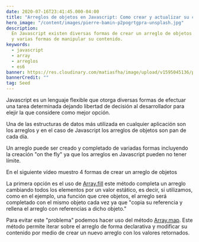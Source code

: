 ```yaml
---
date: 2020-07-16T23:41:45.000-04:00
title: "Arreglos de objetos en Javascript: Como crear y actualizar su contenido"
hero_image: "/content/images/pierre-bamin-p2pogrtgpra-unsplash.jpg"
description:
  En Javascript existen diversas formas de crear un arreglo de objetos
  y varias formas de manipular su contenido.
keywords:
  - javascript
  - array
  - arreglos
  - es6
banner: https://res.cloudinary.com/matiasfha/image/upload/v1595045136/pierre-bamin-P2POGRtGprA-unsplash_gx6ozd.jpg
bannerCredit: ""
tag: Seed
---
```


Javascript es un lenguaje flexible que otorga diversas formas de efectuar una tarea determinada dejando libertad de decisión al desarrollador para elejir la que considere como mejor opción.

Una de las estructuras de datos más utilizada en cualquier aplicación son los arreglos y en el caso de Javascript los arreglos de objetos son pan de cada día.

Un arreglo puede ser creado y completado de variadas formas incluyendo la creación "on the fly" ya que los arreglos en Javascript pueden no tener límite.

En el siguiente vídeo muestro 4 formas de crear un arreglo de objetos

<EggheadLesson lessonId="javascript-4-formas-de-llenar-un-arreglo-en-javascript" />

La primera opción es el uso de [Array.fill](https://developer.mozilla.org/es/docs/Web/JavaScript/Referencia/Objetos_globales/Array/fill "Array.fill") este método completa un arreglo cambiando todos los elementos por un valor estático, es decir, si utilizamos, como en el ejemplo, una función que cree objetos, el arreglo será completado con el mismo objeto cada vez ya que "copia su referencia y rellena el arreglo con referencias a dicho objeto."

Para evitar este "problema" podemos hacer uso del método [Array.map](https://developer.mozilla.org/es/docs/Web/JavaScript/Referencia/Objetos_globales/Array/map). Este método permite iterar sobre el arreglo de forma declarativa y modificar su contenido por medio de crear un nuevo arreglo con los valores retornados.
